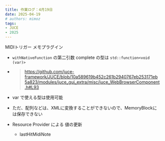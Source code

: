 ```yaml
---
title: 作業ログ：4月19日
date: 2025-04-19
# authors: mimoz
tags:
- JUCE
- 2025
---
```


MIDIトリガー メモプラグイン

- `withNativeFunction` の第二引数 complete の型は `std::function<void (var)>`
- > https://github.com/juce-framework/JUCE/blob/10a589619b452c261b2940767eb253171eb5a823/modules/juce_gui_extra/misc/juce_WebBrowserComponent.h#L93
- var で使える型は使用可能
- ただ、配列などは、XMLに変換することができないので、MemoryBlockには保存できない

- Resource Provider による 値の更新
  - lastHitMidiNote